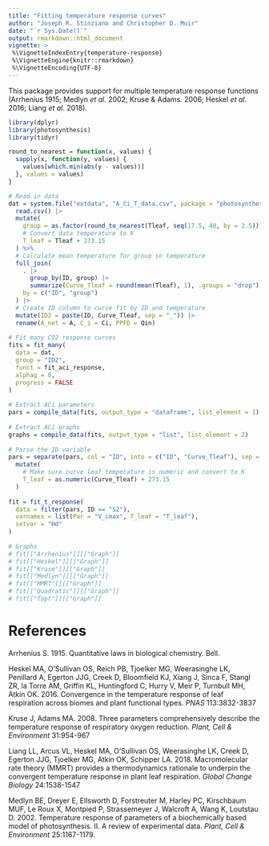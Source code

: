```yaml
---
title: "Fitting temperature response curves"
author: "Joseph R. Stinziano and Christopher D. Muir"
date: "`r Sys.Date()`"
output: rmarkdown::html_document
vignette: >
 %\VignetteIndexEntry{temperature-response}
 %\VignetteEngine{knitr::rmarkdown}
 %\VignetteEncoding{UTF-8}
---
```


This package provides support for multiple temperature response functions 
(Arrhenius 1915; Medlyn *et al.* 2002; Kruse & Adams. 2006; Heskel *et al.* 2016; 
Liang *et al.* 2018).

```r

library(dplyr)
library(photosynthesis)
library(tidyr)

round_to_nearest = function(x, values) {
  sapply(x, function(y, values) {
    values[which.min(abs(y - values))]
  }, values = values)
}

# Read in data
dat = system.file("extdata", "A_Ci_T_data.csv", package = "photosynthesis") |>
  read.csv() |>
  mutate(
    group = as.factor(round_to_nearest(Tleaf, seq(17.5, 40, by = 2.5))),
    # Convert data temperature to K
    T_leaf = Tleaf + 273.15
  ) %>%
  # Calculate mean temperature for group so temperature
  full_join(
    . |>
      group_by(ID, group) |>
      summarize(Curve_Tleaf = round(mean(Tleaf), 1), .groups = "drop"),
    by = c("ID", "group")
  ) |>
  # Create ID column to curve fit by ID and temperature
  mutate(ID2 = paste(ID, Curve_Tleaf, sep = "_")) |>
  rename(A_net = A, C_i = Ci, PPFD = Qin)
   
# Fit many CO2 response curves
fits = fit_many(
  data = dat,
  group = "ID2",
  funct = fit_aci_response,
  alphag = 0,
  progress = FALSE
)
    
# Extract ACi parameters
pars = compile_data(fits, output_type = "dataframe", list_element = 1)
    
# Extract ACi graphs
graphs = compile_data(fits, output_type = "list", list_element = 2)
    
# Parse the ID variable
pars = separate(pars, col = "ID", into = c("ID", "Curve_Tleaf"), sep = "_") |>
  mutate(
    # Make sure curve leaf temperature is numeric and convert to K
    T_leaf = as.numeric(Curve_Tleaf) + 273.15
  )
    
fit = fit_t_response(
  data = filter(pars, ID == "S2"),
  varnames = list(Par = "V_cmax", T_leaf = "T_leaf"),
  setvar = "Hd"
)
    
# Graphs
# fit[["Arrhenius"]][["Graph"]]
# fit[["Heskel"]][["Graph"]]
# fit[["Kruse"]][["Graph"]]
# fit[["Medlyn"]][["Graph"]]
# fit[["MMRT"]][["Graph"]]
# fit[["Quadratic"]][["Graph"]]
# fit[["Topt"]][["Graph"]]
```


# References

Arrhenius S. 1915. Quantitative laws in biological chemistry. Bell.

Heskel MA, O'Sullivan OS, Reich PB, Tjoelker MG, Weerasinghe LK, Penillard A, Egerton JJG, Creek D, Bloomfield KJ, Xiang J, Sinca F, Stangl ZR, la Torre AM, Griffin KL, Huntingford C, Hurry V, Meir P, Turnbull MH, Atkin OK. 2016. Convergence in the temperature response of leaf respiration across biomes and plant functional types. *PNAS* 113:3832-3837

Kruse J, Adams MA. 2008. Three parameters comprehensively describe the temperature response of respiratory oxygen reduction. *Plant, Cell & Environment* 31:954-967

Liang LL, Arcus VL, Heskel MA, O'Sullivan OS, Weerasinghe LK, Creek D, Egerton JJG, Tjoelker MG, Atkin OK, Schipper LA. 2018. Macromolecular rate theory (MMRT) provides a thermodynamics rationale to underpin the convergent temperature response in plant leaf respiration. *Global Change Biology* 24:1538-1547

Medlyn BE, Dreyer E, Ellsworth D, Forstreuter M, Harley PC, Kirschbaum MUF, Le Roux X, Montpied P, Strassemeyer J, Walcroft A, Wang K, Loutstau D. 2002. Temperature response of parameters of a biochemically based model of photosynthesis. II. A review of experimental data. *Plant, Cell & Environment* 25:1167-1179.
